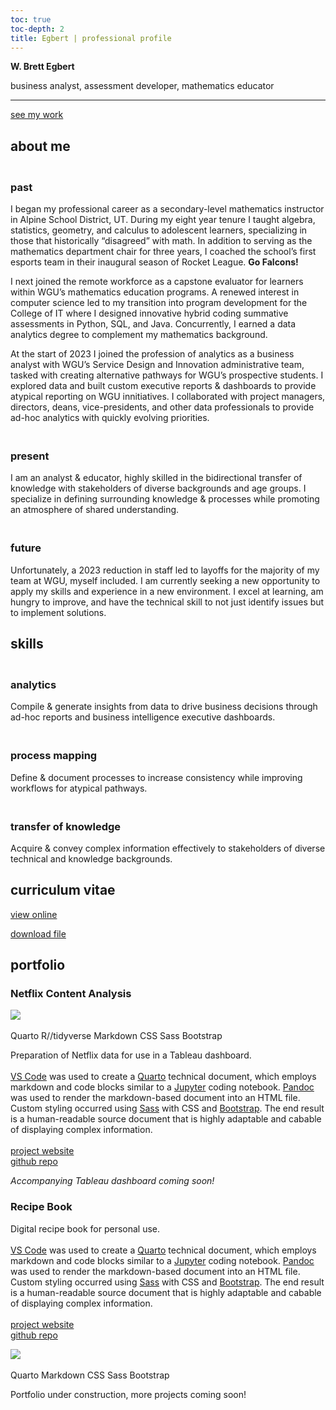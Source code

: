 ```yaml
---
toc: true
toc-depth: 2
title: Egbert | professional profile
---
```


::::: {#intro}

**W. Brett Egbert**

::: {#roles}

business analyst, assessment developer, mathematics educator

:::

---

::: {#social .d-flex .gap-4}

[<i class="bi bi-envelope-fill"></i>](mailto:w.brett.egbert@gmail.com)

[<i class="bi bi-linkedin"></i>](https://www.linkedin.com/in/w-brett-egbert/)

[<i class="bi bi-github"></i>](https://github.com/crossinguard)

[<i class="bi bi-award-fill"></i>](https://www.credly.com/users/brett-egbert)

:::

[[<i class="bi bi-chevron-down"></i> see my work]{.btn .btn-outline-primary .btn-lg}](#portfolio)

:::::

## about me

### <i class="bi bi-rewind-btn-fill"></i><br>past

I began my professional career as a secondary-level mathematics instructor in Alpine School District, UT. During my eight year tenure I taught algebra, statistics, geometry, and calculus to adolescent learners, specializing in those that historically "disagreed" with math. In addition to serving as the mathematics department chair for three years, I coached the school's first esports team in their inaugural season of Rocket League. **Go Falcons!**

I next joined the remote workforce as a capstone evaluator for learners within WGU's mathematics education programs. A renewed interest in computer science led to my transition into program development for the College of IT where I designed innovative hybrid coding summative assessments in Python, SQL, and Java. Concurrently, I earned a data analytics degree to complement my mathematics background.

At the start of 2023 I joined the profession of analytics as a business analyst with WGU's Service Design and Innovation administrative team, tasked with creating alternative pathways for WGU's prospective students. I explored data and built custom executive reports & dashboards to provide atypical reporting on WGU innitiatives. I collaborated with project managers, directors, deans, vice-presidents, and other data professionals to provide ad-hoc analytics with quickly evolving priorities. 

### <i class="bi bi-play-btn-fill"></i><br>present

I am an analyst & educator, highly skilled in the bidirectional transfer of knowledge with stakeholders of diverse backgrounds and age groups. I specialize in defining surrounding knowledge & processes while promoting an atmosphere of shared understanding. 

### <i class="bi bi-fast-forward-btn-fill"></i><br>future

Unfortunately, a 2023 reduction in staff led to layoffs for the majority of my team at WGU, myself included. I am currently seeking a new opportunity to apply my skills and experience in a new environment. I excel at learning, am hungry to improve, and have the technical skill to not just identify issues but to implement solutions. 

## skills

### <i class="bi bi-clipboard-data-fill"></i><br>analytics

Compile & generate insights from data to drive business decisions through ad-hoc reports and business intelligence executive dashboards. 

### <i class="bi bi-signpost-2-fill"></i><br>process mapping

Define & document processes to increase consistency while improving workflows for atypical pathways. 

### <i class="bi bi-share-fill"></i><br>transfer of knowledge

Acquire & convey complex information effectively to stakeholders of diverse technical and knowledge backgrounds. 

## curriculum vitae

[[<i class="bi bi-filetype-html"></i> view online]{.btn .btn-outline-secondary}](https://crossinguard.github.io/cv/)

[[<i class="bi bi-filetype-pdf"></i> download file]{.btn .btn-outline-secondary}](resources\egbert-resume.pdf)

## portfolio

### Netflix Content Analysis

::: {#netflix-data .d-flex .gap-4}

[![](resources\portfolio_netflix-content-analysis.png){fig-alt="A screenshot of a data coding notebook."}](https://crossinguard.github.io/netflix-content-analysis/)
</br></br><span class="badge bg-secondary">Quarto</span>
 <span class="badge bg-secondary">R//tidyverse</span>
 <span class="badge bg-secondary">Markdown</span>
 <span class="badge bg-secondary">CSS</span>
 <span class="badge bg-secondary">Sass</span>
 <span class="badge bg-secondary">Bootstrap</span>

Preparation of Netflix data for use in a Tableau dashboard.
</br></br>[VS Code](https://code.visualstudio.com/) was used to create a [Quarto](https://quarto.org/) technical document, which employs markdown and code blocks similar to a [Jupyter](https://jupyter.org/) coding notebook. [Pandoc](https://pandoc.org/) was used to render the markdown-based document into an HTML file. Custom styling occurred using [Sass](https://sass-lang.com/) with CSS and [Bootstrap](https://getbootstrap.com/). The end result is a human-readable source document that is highly adaptable and cabable of displaying complex information.
</br></br>[<i class="bi bi-globe2"></i> project website](https://crossinguard.github.io/netflix-content-analysis/)
</br>[<i class="bi bi-github"></i> github repo](https://github.com/crossinguard/netflix-content-analysis)

:::

::: {#netflix-dashboard .d-flex .gap-4}

*Accompanying Tableau dashboard coming soon!*

:::

### Recipe Book

::: {.d-flex .gap-4}

Digital recipe book for personal use.
</br></br>[VS Code](https://code.visualstudio.com/) was used to create a [Quarto](https://quarto.org/) technical document, which employs markdown and code blocks similar to a [Jupyter](https://jupyter.org/) coding notebook. [Pandoc](https://pandoc.org/) was used to render the markdown-based document into an HTML file. Custom styling occurred using [Sass](https://sass-lang.com/) with CSS and [Bootstrap](https://getbootstrap.com/). The end result is a human-readable source document that is highly adaptable and cabable of displaying complex information.
</br></br>[<i class="bi bi-globe2"></i> project website](https://goodegg.space/recipe-book/recipe-book.html)
</br>[<i class="bi bi-github"></i> github repo](https://github.com/crossinguard/recipe-book)

[![](resources\portfolio_recipe-book.png){fig-alt="A screenshot of a digital recipe for mayo."}](https://goodegg.space/recipe-book/recipe-book.html)
</br></br><span class="badge bg-secondary">Quarto</span>
 <span class="badge bg-secondary">Markdown</span>
 <span class="badge bg-secondary">CSS</span>
 <span class="badge bg-secondary">Sass</span>
 <span class="badge bg-secondary">Bootstrap</span>

:::

::: {#coming-soon}
Portfolio under construction, more projects coming soon!
:::